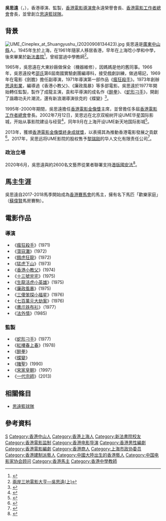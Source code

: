 {{藝人
|姓名 = 吳思遠
|類型 = 導演
|英文名 = 
|羅馬拼音 = Ng See Yuen
|圖片 = Ng_See-Yuen.jpg
|國籍 = {{CNHK}}
|籍貫 = [[廣東|廣東]][[中山市|中山]]
|教育程度 = 中學
|母校 =[[新法書院|新法書院]]
|出生日期 = {{birth_date_and_age|1944|6|12}}<ref>{{cite news | title=吳思遠今日返港 度三十七歲生辰 | url=https://mmis.hkpl.gov.hk/coverpage/-/coverpage/view?_coverpage_WAR_mmisportalportlet_hsf=%E4%BC%8A%E9%9B%B7&_coverpage_WAR_mmisportalportlet_actual_q=%28%20verbatim_dc.collection%3A%28%22Old%5C%20HK%5C%20Newspapers%22%29%20%29%20AND+%28%20%28%20allTermsMandatory%3A%28true%29%20OR+all_dc.title%3A%28%E4%BC%8A%E9%9B%B7%29%20OR+all_dc.creator%3A%28%E4%BC%8A%E9%9B%B7%29%20OR+all_dc.contributor%3A%28%E4%BC%8A%E9%9B%B7%29%20OR+all_dc.subject%3A%28%E4%BC%8A%E9%9B%B7%29%20OR+fulltext%3A%28%E4%BC%8A%E9%9B%B7%29%20OR+all_dc.description%3A%28%E4%BC%8A%E9%9B%B7%29%20%29%20%29&_coverpage_WAR_mmisportalportlet_sort_field=score&p_r_p_-1078056564_c=QF757YsWv595P2B4OmBy5zqS1%2BbzHrp7&_coverpage_WAR_mmisportalportlet_o=488&_coverpage_WAR_mmisportalportlet_sort_order=desc | page=14 | publisher=華僑日報 | date=1982-06-13 | accessdate=2021-05-03| archive-date=2021-05-05 | archive-url=https://web.archive.org/web/20210505155854/https://mmis.hkpl.gov.hk/coverpage/-/coverpage/view?_coverpage_WAR_mmisportalportlet_hsf=%E4%BC%8A%E9%9B%B7&_coverpage_WAR_mmisportalportlet_actual_q=(%20verbatim_dc.collection:(%22Old%5C%20HK%5C%20Newspapers%22)%20)%20AND+(%20(%20allTermsMandatory:(true)%20OR+all_dc.title:(%E4%BC%8A%E9%9B%B7)%20OR+all_dc.creator:(%E4%BC%8A%E9%9B%B7)%20OR+all_dc.contributor:(%E4%BC%8A%E9%9B%B7)%20OR+all_dc.subject:(%E4%BC%8A%E9%9B%B7)%20OR+fulltext:(%E4%BC%8A%E9%9B%B7)%20OR+all_dc.description:(%E4%BC%8A%E9%9B%B7)%20)%20)&_coverpage_WAR_mmisportalportlet_sort_field=score&p_r_p_-1078056564_c=QF757YsWv595P2B4OmBy5zqS1%2BbzHrp7&_coverpage_WAR_mmisportalportlet_o=488&_coverpage_WAR_mmisportalportlet_sort_order=desc | dead-url=no }}</ref>
|出生地點 = {{CHN-1928}}[[上海市|上海市]]
|出道日期 = 1966年
|出道地點 = {{BHKG}}
|活躍年代 = 1966年至今
|職業 = 導演、監製
|父母 = 
|配偶 = 
|兒女 = 女：吳慧詩（Vivian）
|親屬 = 
|imdb = 0628838
|hongkongfilmawards = {{awards|name=[[第32屆香港電影金像獎|第32屆香港電影金像獎]] |award=[[香港電影金像獎終身成就獎|終身成就獎]] |year=2013年}}
}}

'''吳思遠'''{{BBS}}{{JP}}（{{lang-en|Ng See Yuen}}，{{bd|1944年|6月12日}}），香港導演、監製，[[香港電影導演會|香港電影導演會]]永遠榮譽會長、[[香港電影工作者總會|香港電影工作者總會]]會長，並曾創立[[思遠籃球隊|思遠籃球隊]]。

== 背景 ==
[[File:UME_Cineplex_at_Shuangyushu_(20200908134423).jpg|thumb]]
吳思遠是[[廣東|廣東]][[中山縣|中山縣]]人，1945年生於上海，在1961年隨家人移居香港，早年在上海唸小學和中學，後來畢業於[[新法書院|新法書院]]<ref name="sl">{{Cite web |url=https://www.lcsd.gov.hk/CE/CulturalService/HKFA/documents/2005525/7439981/ebook_chi_01.pdf |title=〈吳思遠：關鍵是懂得獨立製片的生存之道〉，第132頁，2005年5月25日 |accessdate=2019年3月10日 |archive-date=2019年10月15日 |archive-url=https://web.archive.org/web/20191015092345/https://www.lcsd.gov.hk/CE/CulturalService/HKFA/documents/2005525/7439981/ebook_chi_01.pdf |dead-url=yes }}</ref>，曾經當過中學教師<ref>[http://movie.cca.gov.tw/files/15-1000-1843,c283-1.php 兩岸三地電影大亨—吳思遠(上) ]{{dead link|date=2018年2月 |bot=InternetArchiveBot |fix-attempted=yes }}</ref>。

1965年，吳思遠在大東紗廠做保全（機器維修），因媽媽是他的舊同事。1966年，吳恩遠投考[[邵氏|邵氏]]第6屆南國實驗劇團編導科，接受戲劇訓練，做過場記，1969年在電影《劍膽》擔任副導演，1971年導演第一部作品《[[瘋狂殺手|瘋狂殺手]]》。1973年創辦[[思遠影業|思遠影業]]，編導過《香港小教父》、《廉政風暴》等多部電影。吳思遠於1977年開始轉任監製，製作了成龍主演，袁和平導演的成名作《[[醉拳_(電影)|醉拳]]》、《[[蛇形刁手|蛇形刁手]]》，開創了諧趣功夫片潮流，還有新浪潮導演徐克的《蝶變》<ref>{{Cite web |url=http://www.hkfilmart.com/talentinfo.asp?celid=159&type=2 |title=吳思遠 |accessdate=2011-01-10 |archive-date=2016-03-06 |archive-url=https://web.archive.org/web/20160306160001/http://www.hkfilmart.com/talentinfo.asp?celid=159&type=2 |dead-url=no }}</ref>。

1995年-2000年期間，吳思遠擔任[[香港電影金像獎|香港電影金像獎]]主席，並曾擔任多屆[[香港電影工作者總會|香港電影工作者總會]]會長。2002年7月12日，吴思远在北京双榆树开设UME华星国际影城，开始从事影院建设与经营<ref>{{cite news|url=http://ent.sina.com.cn/m/2002-07-15/91428.html|title=开张 首家影人投资影院 捧场 一捆明星大腕叫好|work=[[北京晨报|北京晨报]]|date=2002-07-15|accessdate=2020-09-08|archive-date=2004-09-05|archive-url=https://web.archive.org/web/20040905021240/http://ent.sina.com.cn/m/2002-07-15/91428.html|dead-url=no}}</ref>，同年9月在上海开设UME新天地国际影城<ref>{{cite news|url=http://ent.sina.com.cn/m/2002-10-01/1022104330.html|title=吴思远在沪开影城|work=[[扬子晚报|扬子晚报]]|date=2002-10-01|accessdate=2020-09-08|archive-date=2002-12-09|archive-url=https://web.archive.org/web/20021209135204/http://ent.sina.com.cn/m/2002-10-01/1022104330.html|dead-url=no}}</ref>。

2013年，獲頒[[香港電影金像獎終身成就獎|香港電影金像獎終身成就獎]]，以表揚其為推動香港電影發展之貢獻<ref>{{Cite web |url=http://www.epochtimes.com/b5/13/3/31/n3835361.htm |title=大紀元時報（2013-3-31）：五任金像獎主席吳思遠 獲終身成就獎 |accessdate=2013-04-03 |archive-date=2019-04-28 |archive-url=https://web.archive.org/web/20190428211219/http://www.epochtimes.com/b5/13/3/31/n3835361.htm |dead-url=no }}</ref>。2017年，吴思远将UME影院的股权售予[[黎瑞刚|黎瑞刚]]的华人文化有限责任公司<ref>{{cite news|url=http://tech.sina.com.cn/i/2017-09-07/doc-ifykuftz5012214.shtml|title=华人文化收购UME国际影城尘埃落定|work=北京商报|date=2017-09-07|accessdate=2020-09-08|archive-date=2017-10-08|archive-url=https://web.archive.org/web/20171008120838/http://tech.sina.com.cn/i/2017-09-07/doc-ifykuftz5012214.shtml|dead-url=no}}</ref>。

=== 政治立場 ===
2020年6月，吳思遠與約2600名文藝界從業者聯署支持[[全國人民代表大會關於建立健全香港特別行政區維護國家安全的法律制度和執行機制的決定|港版國安法]]<ref>{{cite news |url=http://paper.wenweipo.com/2020/05/30/HS2005300002.htm |title=文藝界2600人聯署支持立法 |accessdate=2020-06-02 |work=文匯報 |date=2020-05-30 |archive-date=2020-06-03 |archive-url=https://web.archive.org/web/20200603111059/http://paper.wenweipo.com/2020/05/30/HS2005300002.htm |dead-url=no }}</ref>。

== 馬主生涯 ==
吳思遠自2017-2018馬季開始成為[[香港賽馬會|香港賽馬會]]的馬主，擁有名下馬匹「歡樂家庭」（[[蘇偉賢|蘇偉賢]]馬房賽駒）。

== 電影作品 ==

=== 導演 ===
* 《[[瘋狂殺手|瘋狂殺手]]》(1971)
* 《[[蕩寇灘|蕩寇灘]]》(1972)
* 《[[餓虎狂龍|餓虎狂龍]]》(1972)
* 《[[猛虎下山|猛虎下山]]》(1973)
* 《[[香港小教父|香港小教父]]》(1974)
* 《[[十三號兇宅|十三號兇宅]]》(1975)
* 《[[生龍活虎小英雄|生龍活虎小英雄]]》(1975)
* 《[[廉政風暴|廉政風暴]]》(1975)
* 《[[三傻笨探小福星|三傻笨探小福星]]》(1976)
* 《[[七百萬元大劫案|七百萬元大劫案]]》(1976)
* 《[[鹰爪铁布衫|鹰爪铁布衫]]》（1977）
* 《[[法外情|法外情]]》(1985)

=== 監製 ===
* 《[[蛇形刁手|蛇形刁手]]》(1977)
* 《[[紅樓春上春|紅樓春上春]]》(1978)
* 《[[醉拳_(電影)|醉拳]]》
* 《[[蝶變|蝶變]]》
* 《[[賭聖|賭聖]]》(1990)
* 《[[宋家王朝|宋家皇朝]]》（1997）
* 《[[一代宗師|一代宗師]]》(2013)

== 相關條目 ==
* [[思遠籃球隊|思遠籃球隊]]

== 參考資料 ==
{{reflist}}

{{香港電影金像獎終身成就獎|第32屆}}
{{中国电影家协会第九届理事会}}
{{中国电影家协会第十届理事会}}
{{中国文学艺术界联合会第八届全国委员会}}
{{中国文学艺术界联合会第九届全国委员会}}
{{中国文学艺术界联合会第十届全国委员会}}

{{Authority control}}
{{DEFAULTSORT:Ng吴}}

[[Category:吳姓|S]]
[[Category:香港中山人|Category:香港中山人]]
[[Category:香港上海人|Category:香港上海人]]
[[Category:新法書院校友|Category:新法書院校友]]
[[Category:香港電影监制|Category:香港電影监制]]
[[Category:香港电影导演|Category:香港电影导演]]
[[Category:香港男性編劇|Category:香港男性編劇]]
[[Category:香港電影編劇|Category:香港電影編劇]]
[[Category:香港商人|Category:香港商人]]
[[Category:上海市政协委员|Category:上海市政协委员]]
[[Category:香港建制派藝人|Category:香港建制派藝人]]
[[Category:中國大陸出生的香港藝人|Category:中國大陸出生的香港藝人]]
[[Category:中国电影家协会顾问|Category:中国电影家协会顾问]]
[[Category:香港馬主|Category:香港馬主]]
[[Category:香港中學教師|Category:香港中學教師]]